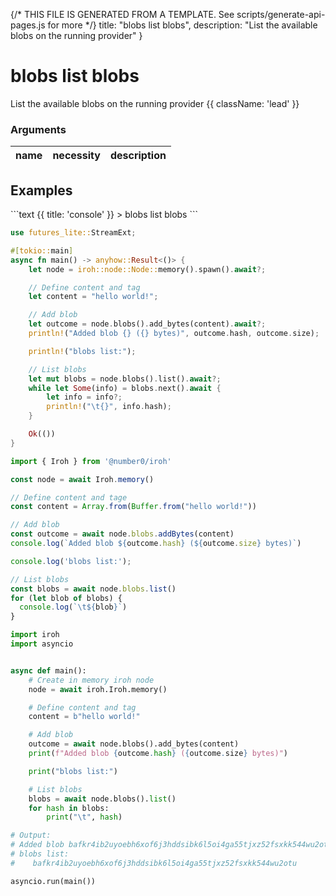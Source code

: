 {/* THIS FILE IS GENERATED FROM A TEMPLATE. See scripts/generate-api-pages.js for more */}
    title: "blobs list blobs",
    description: "List the available blobs on the running provider"
}

<div className='not-prose mb-5'>
    <Breadcrumbs pages={[
        { name: 'API', href: '/docs/api', current: false },
        { name: 'blobs list blobs', href: '/docs/api/blobs-list-blobs', current: true },
    ]} />
</div>

# blobs list blobs

List the available blobs on the running provider {{ className: 'lead' }}


### Arguments

| name | necessity | description |
| ---- | --------- | ----------- |



## Examples

<CodeGroup title="blobs list blobs">
```text {{ title: 'console' }}
> blobs list blobs
```

```rust {{ title: 'rust' }}
use futures_lite::StreamExt;

#[tokio::main]
async fn main() -> anyhow::Result<()> {
    let node = iroh::node::Node::memory().spawn().await?;

    // Define content and tag
    let content = "hello world!";

    // Add blob
    let outcome = node.blobs().add_bytes(content).await?;
    println!("Added blob {} ({} bytes)", outcome.hash, outcome.size);

    println!("blobs list:");

    // List blobs
    let mut blobs = node.blobs().list().await?;
    while let Some(info) = blobs.next().await {
        let info = info?;
        println!("\t{}", info.hash);
    }

    Ok(())
}

```


```js {{ title: 'nodejs' }}
import { Iroh } from '@number0/iroh'

const node = await Iroh.memory()

// Define content and tage
const content = Array.from(Buffer.from("hello world!"))

// Add blob
const outcome = await node.blobs.addBytes(content)
console.log(`Added blob ${outcome.hash} (${outcome.size} bytes)`)

console.log('blobs list:');

// List blobs
const blobs = await node.blobs.list()
for (let blob of blobs) {
  console.log(`\t${blob}`)
}

```


```python {{ title: 'python' }}
import iroh
import asyncio


async def main():
    # Create in memory iroh node
    node = await iroh.Iroh.memory()

    # Define content and tag
    content = b"hello world!"

    # Add blob
    outcome = await node.blobs().add_bytes(content)
    print(f"Added blob {outcome.hash} ({outcome.size} bytes)")

    print("blobs list:")

    # List blobs
    blobs = await node.blobs().list()
    for hash in blobs:
        print("\t", hash)

# Output:
# Added blob bafkr4ib2uyoebh6xof6j3hddsibk6l5oi4ga55tjxz52fsxkk544wu2otu (12 bytes)
# blobs list:
# 	 bafkr4ib2uyoebh6xof6j3hddsibk6l5oi4ga55tjxz52fsxkk544wu2otu

asyncio.run(main())

```


</CodeGroup>
